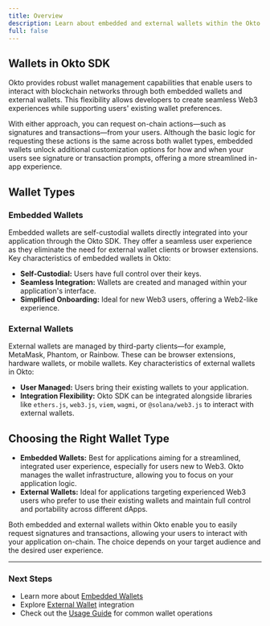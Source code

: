 ```yaml
---
title: Overview
description: Learn about embedded and external wallets within the Okto SDK ecosystem and their functionalities.
full: false
---
```



<AIMarkdownComponent isIndex={false} />

## Wallets in Okto SDK

Okto provides robust wallet management capabilities that enable users to interact with blockchain networks through both embedded wallets and external wallets. This flexibility allows developers to create seamless Web3 experiences while supporting users' existing wallet preferences.

With either approach, you can request on-chain actions—such as signatures and transactions—from your users. Although the basic logic for requesting these actions is the same across both wallet types, embedded wallets unlock additional customization options for how and when your users see signature or transaction prompts, offering a more streamlined in-app experience.

## Wallet Types

### **Embedded Wallets**

Embedded wallets are self-custodial wallets directly integrated into your application through the Okto SDK. They offer a seamless user experience as they eliminate the need for external wallet clients or browser extensions. Key characteristics of embedded wallets in Okto:

- **Self-Custodial:** Users have full control over their keys.
- **Seamless Integration:** Wallets are created and managed within your application's interface.
- **Simplified Onboarding:** Ideal for new Web3 users, offering a Web2-like experience.

### **External Wallets**

External wallets are managed by third-party clients—for example, MetaMask, Phantom, or Rainbow. These can be browser extensions, hardware wallets, or mobile wallets. Key characteristics of external wallets in Okto:

- **User Managed:** Users bring their existing wallets to your application.
- **Integration Flexibility:** Okto SDK can be integrated alongside libraries like `ethers.js`, `web3.js`, `viem`, `wagmi`, or `@solana/web3.js` to interact with external wallets.

## **Choosing the Right Wallet Type**

*   **Embedded Wallets:** Best for applications aiming for a streamlined, integrated user experience, especially for users new to Web3. Okto manages the wallet infrastructure, allowing you to focus on your application logic.
*   **External Wallets:** Ideal for applications targeting experienced Web3 users who prefer to use their existing wallets and maintain full control and portability across different dApps.

Both embedded and external wallets within Okto enable you to easily request signatures and transactions, allowing your users to interact with your application on-chain. The choice depends on your target audience and the desired user experience.

---

### Next Steps

- Learn more about [Embedded Wallets](./)
- Explore [External Wallet](./external-wallets) integration
- Check out the [Usage Guide](/docs/react-native-sdk/usage-overview) for common wallet operations
